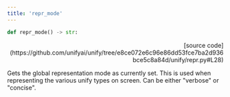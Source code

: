 ```yaml
---
title: 'repr_mode'
---
```


```python
def repr_mode() -> str:
```

<p align="right">[source code](https://github.com/unifyai/unify/tree/e8ce072e6c96e86dd53fce7ba2d936bce5c8a84d/unify/repr.py#L28)</p>

Gets the global representation mode as currently set. This is used when representing
the various unify types on screen. Can be either "verbose" or "concise".